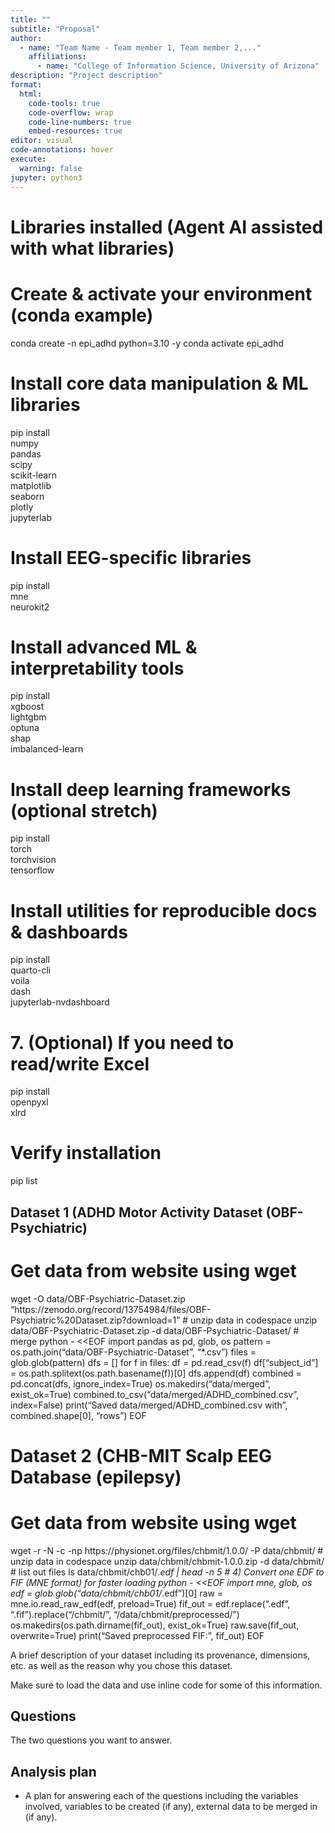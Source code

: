 ```yaml
---
title: ""
subtitle: "Proposal"
author: 
  - name: "Team Name - Team member 1, Team member 2,..."
    affiliations:
      - name: "College of Information Science, University of Arizona"
description: "Project description"
format:
  html:
    code-tools: true
    code-overflow: wrap
    code-line-numbers: true
    embed-resources: true
editor: visual
code-annotations: hover
execute:
  warning: false
jupyter: python3
---
```


# Libraries installed (Agent AI assisted with what libraries)

# Create & activate your environment (conda example)
conda create -n epi_adhd python=3.10 -y
conda activate epi_adhd

# Install core data manipulation & ML libraries
pip install \
  numpy \
  pandas \
  scipy \
  scikit-learn \
  matplotlib \
  seaborn \
  plotly \
  jupyterlab

# Install EEG-specific libraries
pip install \
  mne \
  neurokit2

# Install advanced ML & interpretability tools
pip install \
  xgboost \
  lightgbm \
  optuna \
  shap \
  imbalanced-learn

# Install deep learning frameworks (optional stretch)
pip install \
  torch \
  torchvision \
  tensorflow

# Install utilities for reproducible docs & dashboards
pip install \
  quarto-cli \
  voila \
  dash \
  jupyterlab-nvdashboard

# 7. (Optional) If you need to read/write Excel
pip install \
  openpyxl \
  xlrd

# Verify installation
pip list

## Dataset 1 (ADHD Motor Activity Dataset (OBF-Psychiatric)

# Get data from website using wget
wget -O data/OBF-Psychiatric-Dataset.zip \
  "https://zenodo.org/record/13754984/files/OBF-Psychiatric%20Dataset.zip?download=1"
# unzip data in codespace
unzip data/OBF-Psychiatric-Dataset.zip -d data/OBF-Psychiatric-Dataset/
# merge
python - <<EOF
import pandas as pd, glob, os
pattern = os.path.join("data/OBF-Psychiatric-Dataset", "*.csv")
files = glob.glob(pattern)
dfs = []
for f in files:
    df = pd.read_csv(f)
    df["subject_id"] = os.path.splitext(os.path.basename(f))[0]
    dfs.append(df)
combined = pd.concat(dfs, ignore_index=True)
os.makedirs("data/merged", exist_ok=True)
combined.to_csv("data/merged/ADHD_combined.csv", index=False)
print("Saved data/merged/ADHD_combined.csv with", combined.shape[0], "rows")
EOF

# Dataset 2 (CHB-MIT Scalp EEG Database (epilepsy)

# Get data from website using wget
wget -r -N -c -np https://physionet.org/files/chbmit/1.0.0/ -P data/chbmit/
# unzip data in codespace
unzip data/chbmit/chbmit-1.0.0.zip -d data/chbmit/
# list out files
ls data/chbmit/chb01/*.edf | head -n 5
# 4) Convert one EDF to FIF (MNE format) for faster loading
python - <<EOF
import mne, glob, os
edf = glob.glob("data/chbmit/chb01/*.edf")[0]
raw = mne.io.read_raw_edf(edf, preload=True)
fif_out = edf.replace(".edf", ".fif").replace("/chbmit/", "/data/chbmit/preprocessed/")
os.makedirs(os.path.dirname(fif_out), exist_ok=True)
raw.save(fif_out, overwrite=True)
print("Saved preprocessed FIF:", fif_out)
EOF


A brief description of your dataset including its provenance, dimensions, etc. as well as the reason why you chose this dataset.

Make sure to load the data and use inline code for some of this information.

## Questions

The two questions you want to answer.

## Analysis plan

-   A plan for answering each of the questions including the variables involved, variables to be created (if any), external data to be merged in (if any).
